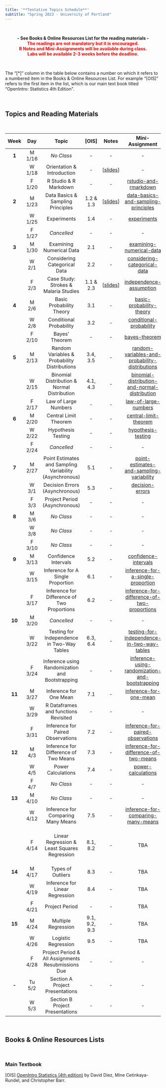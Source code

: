 ---
title: '**Tentative Topics Schedule**'
subtitle: "Spring 2023 - University of Portland"
---

<br>

<center>**- See Books & Online Resources List for the reading materials -**</center>

<center>[**The readings are not mandatory but it is encouraged.**]{style="color:red"}</center>

<center>[**R Notes and Mini-Assignments will be available during class.**]{style="color:red"}</center>

<center>[**Labs will be available 2-3 weeks before the deadline.**]{style="color:red"}</center>

<br>

The "[\*]" column in the table below contains a number on which it refers to a numbered item in the Books & Online Resources List. For example "[OIS]" refers to the first item in the list, which is our main text book titled "OpenIntro: Statistics 4th Edition".

<br>

## **Topics and Reading Materials**

<br>

<center>

| **Week** | **Day** |                        **Topic**                        |   **[OIS]**   |                                      Notes                                       |                                                  **Mini-Assignment**                                                  |                                        **Lab**                                        | **Project** |
|:-------:|:-------:|:-------:|:-------:|:-------:|:----------:|:-------:|:-------:|
|  **1**   | M 1/16  |                       *No Class*                        |      \-       |                                        \-                                        |                                                          \-                                                           |                                          \-                                           |     \-      |
|          | W 1/18  |               Orientation & Introduction                |      \-       |      [[slides](notes/1-orientation-and-introduction.html){target="_blank"}]      |                                                          \-                                                           |                                          \-                                           |     \-      |
|          | F 1/20  |                  R Studio & R Markdown                  |      \-       |                                        \-                                        |              [rstudio-and-rmarkdown](https://posit.cloud/spaces/326046/content/5260284){target="_blank"}              |                                          \-                                           |     \-      |
|  **2**   | M 1/23  |            Data Basics & Sampling Principles            |   1.2 & 1.3   |  [[slides](notes/2-data-basics-and-sampling-principles.html){target="_blank"}]   |       [data-basics-and-sampling-principles](https://posit.cloud/spaces/326046/content/5272048){target="_blank"}       |              [Lab 1 Open](labs/lab1/intro_to_data.html){target="_blank"}              |     \-      |
|          | W 1/25  |                       Experiments                       |      1.4      |                                        \-                                        |                   [experiments](https://posit.cloud/spaces/326046/content/5283000){target="_blank"}                   |                                          \-                                           |     \-      |
|          | F 1/27  |                       *Cancelled*                       |      \-       |                                        \-                                        |                                                          \-                                                           |                                          \-                                           |     \-      |
|  **3**   | M 1/30  |                Examining Numerical Data                 |      2.1      |                                        \-                                        |            [examining-numerical-data](https://posit.cloud/spaces/326046/content/5320677){target="_blank"}             |                                          \-                                           |     \-      |
|          |  W 2/1  |              Considering Categorical Data               |      2.2      |                                        \-                                        |          [considering-categorical-data](https://posit.cloud/spaces/326046/content/5338446){target="_blank"}           |                                          \-                                           |     \-      |
|          |  F 2/3  |          Case Study: Strokes & Malaria Studies          |   1.1 & 2.3   | [[slides](notes/3-case-study-strokes-and-malaria-studies.html){target="_blank"}] |             [independence-assumption](https://posit.cloud/spaces/326046/content/5350255){target="_blank"}             |                                       Lab 1 Due                                       | Phase 1 Due |
|  **4**   |  M 2/6  |                Basic Probability Theory                 |      3.1      |                                        \-                                        |            [basic-probability-theory](https://posit.cloud/spaces/326046/content/5367853){target="_blank"}             |                                          \-                                           |     \-      |
|          |  W 2/8  |                 Conditional Probability                 |      3.2      |                                        \-                                        |             [conditional-probability](https://posit.cloud/spaces/326046/content/5383475){target="_blank"}             |                                          \-                                           |     \-      |
|          | F 2/10  |                     Bayes' Theorem                      |      \-       |                                        \-                                        |                  [bayes-theorem](https://posit.cloud/spaces/326046/content/5394475){target="_blank"}                  | [Lab 2 Open](labs/lab2/probability-and-the-normal-distribution.html){target="_blank"} |     \-      |
|  **5**   | M 2/13  |      Random Variables & Probability Distributions       |   3.4, 3.5    |                                        \-                                        | [random-variables-and-probability-distributions](https://posit.cloud/spaces/326046/content/5413426){target="_blank"}  |                                          \-                                           |     \-      |
|          | W 2/15  |       Binomial Distribution & Normal Distribution       |   4.1, 4.3    |                                        \-                                        |  [binomial-distribution-and-normal-distribution](https://posit.cloud/spaces/326046/content/5428958){target="_blank"}  |                                          \-                                           |     \-      |
|          | F 2/17  |                  Law of Large Numbers                   |      \-       |                                        \-                                        |              [law-of-large-numbers](https://posit.cloud/spaces/326046/content/5444875){target="_blank"}               |                                          \-                                           |     \-      |
|  **6**   | M 2/20  |                  Central Limit Theorem                  |      \-       |                                        \-                                        |              [central-limit-theorem](https://posit.cloud/spaces/326046/content/5456033){target="_blank"}              |                                          \-                                           |     \-      |
|          | W 2/22  |                   Hypothesis Testing                    |      \-       |                                        \-                                        |               [hypothesis-testing](https://posit.cloud/spaces/326046/content/5470242){target="_blank"}                |                                          \-                                           |     \-      |
|          | F 2/24  |                       *Cancelled*                       |      \-       |                                        \-                                        |                                                          \-                                                           |                                       Lab 2 Due                                       |     \-      |
|  **7**   | M 2/27  | Point Estimates and Sampling Variability (Asynchronous) |      5.1      |                                        \-                                        |    [point-estimates-and-sampling-variability](https://posit.cloud/spaces/326046/content/5497509){target="_blank"}     |                                          \-                                           |     \-      |
|          |  W 3/1  |             Decision Errors (Asynchronous)              |      5.3      |                                        \-                                        |                 [decision-errors](https://posit.cloud/spaces/326046/content/5514683){target="_blank"}                 |                                          \-                                           |     \-      |
|          |  F 3/3  |              Project Period (Asynchronous)              |      \-       |                                        \-                                        |                                                          \-                                                           |                                          \-                                           | Phase 2 Due |
|  **8**   |  M 3/6  |                       *No Class*                        |      \-       |                                        \-                                        |                                                          \-                                                           |                                          \-                                           |     \-      |
|          |  W 3/8  |                       *No Class*                        |      \-       |                                        \-                                        |                                                          \-                                                           |                                          \-                                           |     \-      |
|          | F 3/10  |                       *No Class*                        |      \-       |                                        \-                                        |                                                          \-                                                           |                                          \-                                           |     \-      |
|  **9**   | M 3/13  |                  Confidence Intervals                   |      5.2      |                                        \-                                        |              [confidence-intervals](https://posit.cloud/spaces/326046/content/5583718){target="_blank"}               |                                          \-                                           |     \-      |
|          | W 3/15  |            Inference for A Single Proportion            |      6.1      |                                        \-                                        |        [inference-for-a-single-proportion](https://posit.cloud/spaces/326046/content/5604648){target="_blank"}        |                                          \-                                           |     \-      |
|          | F 3/17  |       Inference for Difference of Two Proportions       |      6.2      |                                        \-                                        |   [inference-for-difference-of-two-proportions](https://posit.cloud/spaces/326046/content/5615259){target="_blank"}   |                                          \-                                           |     \-      |
|  **10**  | M 3/20  |                       *Cancelled*                       |      \-       |                                        \-                                        |                                                          \-                                                           |                                          \-                                           |     \-      |
|          | W 3/22  |       Testing for Independence in Two-Way Tables        |   6.3, 6.4    |                                        \-                                        |   [testing-for-independence-in-two-way-tables](https://posit.cloud/spaces/326046/content/5631274){target="_blank"}    |                                          \-                                           |     \-      |
|          | F 3/24  |     Inference using Randomization and Bootstrapping     |      \-       |                                        \-                                        | [inference-using-randomization-and-bootstrapping](https://posit.cloud/spaces/326046/content/5666374){target="_blank"} |                                          \-                                           |     \-      |
|  **11**  | M 3/27  |                 Inference for One Mean                  |      7.1      |                                        \-                                        |             [inference-for-one-mean](https://posit.cloud/spaces/326046/content/5679032){target="_blank"}              |                                          \-                                           |     \-      |
|          | W 3/29  |          R Dataframes and functions Revisited           |      \-       |                                        \-                                        |                                                          \-                                                           |                                          \-                                           |     \-      |
|          | F 3/31  |            Inference for Paired Observations            |      7.2      |                                        \-                                        |        [inference-for-paired-observations](https://posit.cloud/spaces/326046/content/5713289){target="_blank"}        |  [Lab 3 Open](labs/lab3/foundations-of-statistical-inference.html){target="_blank"}   |     \-      |
|  **12**  |  M 4/3  |          Inference for Difference of Two Means          |      7.3      |                                        \-                                        |      [inference-for-difference-of-two-means](https://posit.cloud/spaces/326046/content/5726520){target="_blank"}      |                                          \-                                           |     \-      |
|          |  W 4/5  |                   Power Calculations                    |      7.4      |                                        \-                                        |               [power-calculations](https://posit.cloud/spaces/326046/content/5741707){target="_blank"}                |                                          \-                                           |     \-      |
|          |  F 4/7  |                       *No Class*                        |      \-       |                                        \-                                        |                                                          \-                                                           |                                          \-                                           | Phase 3 Due |
|  **13**  | M 4/10  |                       *No Class*                        |      \-       |                                        \-                                        |                                                          \-                                                           |                                          \-                                           |     \-      |
|          | W 4/12  |           Inference for Comparing Many Means            |      7.5      |                                        \-                                        |       [inference-for-comparing-many-means](https://posit.cloud/spaces/326046/content/5782674){target="_blank"}        |                                          \-                                           |     \-      |
|          | F 4/14  |      Linear Regression & Least Squares Regression       |   8.1, 8.2    |                                        \-                                        |                                                          TBA                                                          |                     Lab 3 Due, Lab 4 Open, Lab 5 Open (Optional)                      |     \-      |
|  **14**  | M 4/17  |                    Types of Outliers                    |      8.3      |                                        \-                                        |                                                          TBA                                                          |                                          \-                                           |     \-      |
|          | W 4/19  |             Inference for Linear Regression             |      8.4      |                                        \-                                        |                                                          TBA                                                          |                                          \-                                           |     \-      |
|          | F 4/21  |                     Project Period                      |      \-       |                                        \-                                        |                                                          TBA                                                          |                                          \-                                           | Phase 4 Due |
|  **15**  | M 4/24  |                   Multiple Regression                   | 9.1, 9.2, 9.3 |                                        \-                                        |                                                          TBA                                                          |                                          \-                                           |     \-      |
|          | W 4/26  |                   Logistic Regression                   |      9.5      |                                        \-                                        |                                                          TBA                                                          |                                          \-                                           |     \-      |
|          | F 4/28  |   Project Period & All Assignments Resubmissions Due    |      \-       |                                        \-                                        |                                                          \-                                                           |                            Lab 4 Due, Lab 5 Due (Optional)                            | Phase 5 Due |
|  **-**   | Tu 5/2  |             Section A Project Presentations             |      \-       |                                        \-                                        |                                                          \-                                                           |                                          \-                                           |     \-      |
|          |  W 5/3  |             Section B Project Presentations             |      \-       |                                        \-                                        |                                                          \-                                                           |                                          \-                                           |     \-      |

</center>

<br>

## **Books & Online Resources Lists**

<br>

### Main Textbook

[OIS] [OpenIntro Statistics (4th edition)](https://www.openintro.org/book/os/){target="_blank"} by David Diez, Mine Cetinkaya-Rundel, and Christopher Barr.
